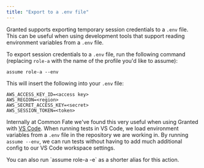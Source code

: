 ```yaml
---
title: "Export to a .env file"
---
```



Granted supports exporting temporary session credentials to a `.env` file. This can be useful when using development tools that support reading environment variables from a `.env` file.

To export session credentials to a `.env` file, run the following command (replacing `role-a` with the name of the profile you'd like to assume):

```
assume role-a --env
```

This will insert the following into your `.env` file:

```
AWS_ACCESS_KEY_ID=<access key>
AWS_REGION=<region>
AWS_SECRET_ACCESS_KEY=<secret>
AWS_SESSION_TOKEN=<token>
```

Internally at Common Fate we've found this very useful when using Granted with [VS Code](https://code.visualstudio.com/). When running tests in VS Code, we load environment variables from a `.env` file in the repository we are working in. By running `assume --env`, we can run tests without having to add much additional config to our VS Code workspace settings.

<Aside>
  You can also run `assume role-a -e` as a shorter alias for this action.
</Aside>
